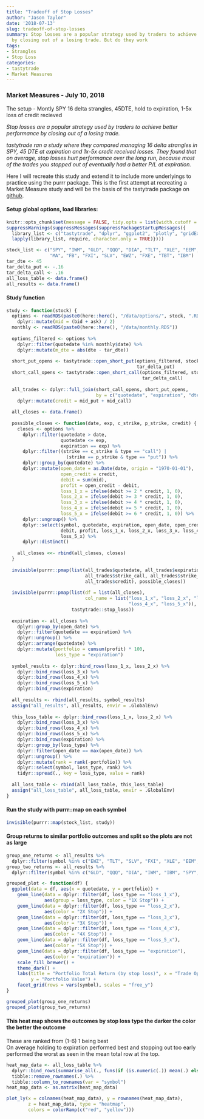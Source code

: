 ```yaml
---
title: "Tradeoff of Stop Losses"
author: "Jason Taylor"
date: '2018-07-13'
slug: tradeoff-of-stop-losses
summary: Stop losses are a popular strategy used by traders to achieve better performance
  by closing out of a losing trade. But do they work
tags:
- Strangles
- Stop Loss
categories:
- tastytrade
- Market Measures
---
```


### Market Measures - July 10, 2018

The setup - Montly SPY 16 delta strangles, 45DTE, hold to expiration, 1-5x loss of credit recieved

*Stop losses are a popular strategy used by traders to achieve better performance by closing out of a losing trade.*

*tastytrade ran a study where they compared managing 16 delta strangles in SPY, 45 DTE at expiration and 1x-5x credit received losses. They found that on average, stop losses hurt performance over the long run, because most of the trades you stopped out of eventually had a better P/L at expiration.*

Here I will recreate this study and extend it to include more underlyings to practice using the purrr package. This is the 
first attempt at recreating a Market Measure study and will be the basis of the tastytrade package on  [github](https://github.com/themechanicalbear/tastytrade).

#### Setup global options, load libraries:

```r
knitr::opts_chunk$set(message = FALSE, tidy.opts = list(width.cutoff = 60)) 
suppressWarnings(suppressMessages(suppressPackageStartupMessages({
  library_list <- c("tastytrade", "dplyr", "ggplot2", "plotly", "gridExtra")
  lapply(library_list, require, character.only = TRUE)})))

stock_list <- c("SPY", "IWM", "GLD", "QQQ", "DIA", "TLT", "XLE", "EEM",
                "MA", "FB", "FXI", "SLV", "EWZ", "FXE", "TBT", "IBM")
tar_dte <- 45
tar_delta_put <- -.16
tar_delta_call <- .16
all_loss_table <- data.frame()
all_results <- data.frame()
```

#### Study function

```r
study <- function(stock) {
  options <- readRDS(paste0(here::here(), "/data/options/", stock, ".RDS")) %>%
    dplyr::mutate(mid = (bid + ask) / 2)
  monthly <- readRDS(paste0(here::here(), "/data/monthly.RDS"))
  
  options_filtered <- options %>%
    dplyr::filter(quotedate %in% monthly$date) %>%
    dplyr::mutate(m_dte = abs(dte - tar_dte))
  
  short_put_opens <- tastytrade::open_short_put(options_filtered, stock, 
                                                tar_delta_put)
  short_call_opens <- tastytrade::open_short_call(options_filtered, stock,
                                                  tar_delta_call)
  
  all_trades <- dplyr::full_join(short_call_opens, short_put_opens, 
                                 by = c("quotedate", "expiration", "dte")) %>%
    dplyr::mutate(credit = mid_put + mid_call)
  
  all_closes <- data.frame()
  
  possible_closes <- function(date, exp, c_strike, p_strike, credit) {
    closes <- options %>%
      dplyr::filter(quotedate > date,
                    quotedate <= exp,
                    expiration == exp) %>%
      dplyr::filter((strike == c_strike & type == "call") |
                      (strike == p_strike & type == "put")) %>%
      dplyr::group_by(quotedate) %>%
      dplyr::mutate(open_date = as.Date(date, origin = "1970-01-01"),
                    open_credit = credit,
                    debit = sum(mid),
                    profit = open_credit - debit,
                    loss_1_x = ifelse(debit >= 2 * credit, 1, 0),
                    loss_2_x = ifelse(debit >= 3 * credit, 1, 0),
                    loss_3_x = ifelse(debit >= 4 * credit, 1, 0),
                    loss_4_x = ifelse(debit >= 5 * credit, 1, 0),
                    loss_5_x = ifelse(debit >= 6 * credit, 1, 0)) %>%
      dplyr::ungroup() %>%
      dplyr::select(symbol, quotedate, expiration, open_date, open_credit,
                    debit, profit, loss_1_x, loss_2_x, loss_3_x, loss_4_x,
                    loss_5_x) %>%
      dplyr::distinct()
    
    all_closes <<- rbind(all_closes, closes)
  }
  
  invisible(purrr::pmap(list(all_trades$quotedate, all_trades$expiration,
                             all_trades$strike_call, all_trades$strike_put, 
                             all_trades$credit), possible_closes))
  
  invisible(purrr::pmap(list(df = list(all_closes), 
                             col_name = list("loss_1_x", "loss_2_x", "loss_3_x",
                                             "loss_4_x", "loss_5_x")),
                        tastytrade::stop_loss))
  
  expiration <- all_closes %>%
    dplyr::group_by(open_date) %>%
    dplyr::filter(quotedate == expiration) %>%
    dplyr::ungroup() %>%
    dplyr::arrange(quotedate) %>%
    dplyr::mutate(portfolio = cumsum(profit) * 100,
                  loss_type = "expiration")
  
  symbol_results <- dplyr::bind_rows(loss_1_x, loss_2_x) %>%
    dplyr::bind_rows(loss_3_x) %>%
    dplyr::bind_rows(loss_4_x) %>%
    dplyr::bind_rows(loss_5_x) %>%
    dplyr::bind_rows(expiration)
  
  all_results <- rbind(all_results, symbol_results)
  assign("all_results", all_results, envir = .GlobalEnv)
  
  this_loss_table <- dplyr::bind_rows(loss_1_x, loss_2_x) %>%
    dplyr::bind_rows(loss_3_x) %>%
    dplyr::bind_rows(loss_4_x) %>%
    dplyr::bind_rows(loss_5_x) %>%
    dplyr::bind_rows(expiration) %>%
    dplyr::group_by(loss_type) %>%
    dplyr::filter(open_date == max(open_date)) %>%
    dplyr::ungroup() %>%
    dplyr::mutate(rank = rank(-portfolio)) %>%
    dplyr::select(symbol, loss_type, rank) %>%
    tidyr::spread(., key = loss_type, value = rank)
  
  all_loss_table <- rbind(all_loss_table, this_loss_table) 
  assign("all_loss_table", all_loss_table, envir = .GlobalEnv)
}
```

#### Run the study with purrr::map on each symbol
```r
invisible(purrr::map(stock_list, study))
```

#### Group returns to similar portfolio outcomes and split so the plots are not as large

```r
group_one_returns <- all_results %>%
  dplyr::filter(symbol %in% c("EWZ", "TLT", "SLV", "FXI", "XLE", "EEM", "FXE"))
group_two_returns <- all_results %>%
  dplyr::filter(symbol %in% c("GLD", "QQQ", "DIA", "IWM", "IBM", "SPY", "MA"))

grouped_plot <- function(df) {
  ggplot(data = df, aes(x = quotedate, y = portfolio)) +
    geom_line(data = dplyr::filter(df, loss_type == "loss_1_x"), 
              aes(group = loss_type, color = "1X Stop")) +
    geom_line(data = dplyr::filter(df, loss_type == "loss_2_x"),
              aes(color = "2X Stop")) +
    geom_line(data = dplyr::filter(df, loss_type == "loss_3_x"),
              aes(color = "3X Stop")) +
    geom_line(data = dplyr::filter(df, loss_type == "loss_4_x"),
              aes(color = "4X Stop")) +
    geom_line(data = dplyr::filter(df, loss_type == "loss_5_x"),
              aes(color = "5X Stop")) +
    geom_line(data = dplyr::filter(df, loss_type == "expiration"),
              aes(color = "expiration")) +
    scale_fill_brewer() +
    theme_dark() + 
    labs(title = "Portfolio Total Return (by stop loss)", x = "Trade Open Date",
         y = "Portfolio Value") +
    facet_grid(rows = vars(symbol), scales = "free_y")
}

grouped_plot(group_one_returns)
grouped_plot(group_two_returns)
```

#### This heat map shows the outcomes by stop loss type the darker the color the better the outcome  
These are ranked from (1-6) 1 being best  
On average holding to expiration performed best and stopping out too early performed the worst as seen in the mean total row at the top.

```r
heat_map_data <- all_loss_table %>%
  dplyr::bind_rows(summarise_all(., funs(if (is.numeric(.)) mean(.) else "Mean Total"))) %>%
  tibble::remove_rownames(.) %>%
  tibble::column_to_rownames(var = "symbol")
heat_map_data <- as.matrix(heat_map_data)

plot_ly(x = colnames(heat_map_data), y = rownames(heat_map_data), 
        z = heat_map_data, type = "heatmap", 
        colors = colorRamp(c("red", "yellow")))
```
